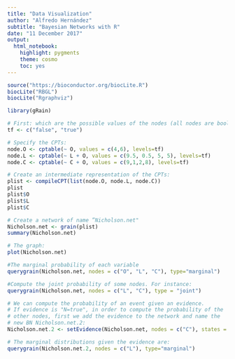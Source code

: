 ```yaml
---
title: "Data Visualization"
author: "Alfredo Hernández"
subtitle: "Bayesian Networks with R"
date: "11 December 2017"
output:
  html_notebook:
    highlight: pygments
    theme: cosmo
    toc: yes
---
```


```r
source("https://bioconductor.org/biocLite.R")
biocLite("RBGL")
biocLite("Rgraphviz")
```


```r
library(gRain)
```

```r
# First: which are the possible values of the nodes (all nodes are boolean):
tf <- c("false", "true")

# Specify the CPTs:
node.O <- cptable(~ O, values = c(4,6), levels=tf)
node.L <- cptable(~ L + O, values = c(9.5, 0.5, 5, 5), levels=tf)
node.C <- cptable(~ C + O, values = c(9,1,2,8), levels=tf)

# Create an intermediate representation of the CPTs:
plist <- compileCPT(list(node.O, node.L, node.C))
plist
plist$O
plist$L
plist$C
```


```r
# Create a network of name ”Nicholson.net"
Nicholson.net <- grain(plist)
summary(Nicholson.net)

# The graph:
plot(Nicholson.net)
```

```r
#The marginal probability of each variable
querygrain(Nicholson.net, nodes = c("O", "L", "C"), type="marginal")
```


```r
#Compute the joint probability of some nodes. For instance:
querygrain(Nicholson.net, nodes = c("L", "C"), type = "joint")
```

```r
# We can compute the probability of an event given an evidence.
# If evidence is "N=true", in order to compute the probability of the
# other nodes, first we add the evidence to the network and name the
# new BN Nicholson.net.2:
Nicholson.net.2 <- setEvidence(Nicholson.net, nodes = c("C"), states = c("true"))

# The marginal distributions given the evidence are:
querygrain(Nicholson.net.2, nodes = c("L"), type="marginal")
```


